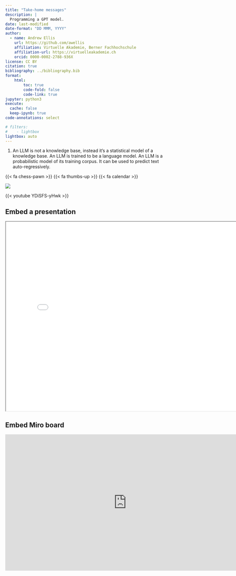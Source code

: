 ```yaml
---
title: "Take-home messages"
description: |
  Programming a GPT model.
date: last-modified
date-format: "DD MMM, YYYY"
author: 
  - name: Andrew Ellis
    url: https://github.com/awellis
    affiliation: Virtuelle Akademie, Berner Fachhochschule
    affiliation-url: https://virtuelleakademie.ch
    orcid: 0000-0002-2788-936X
license: CC BY
citation: true
bibliography: ../bibliography.bib
format:
    html:
        toc: true
        code-fold: false
        code-link: true
jupyter: python3
execute: 
  cache: false
  keep-ipynb: true
code-annotations: select

# filters:
#    - lightbox
lightbox: auto
---
```


1) An LLM is not a knowledge base, instead it's a statistical model of a knowledge base. An LLM is trained to be a language model.
An LLM is a probabilistic model of its training corpus. It can be used to predict text auto-regressively.


 {{< fa chess-pawn >}}
 {{< fa thumbs-up >}} 
{{< fa calendar >}}

![](../assets/robot.png)

{{< youtube YDiSFS-yHwk >}}



## Embed a presentation
```{=html}
<iframe width="800" height="600" src="../slides/demo.html" title="Presentation example"></iframe>
```

## Embed Miro board

```{=html}
<iframe width="768" height="432" src="https://miro.com/app/live-embed/uXjVNW_AhHc=/?moveToViewport=-777,-200,3208,2084&embedId=260483093652" frameborder="0" scrolling="no" allow="fullscreen; clipboard-read; clipboard-write" allowfullscreen></iframe>
```